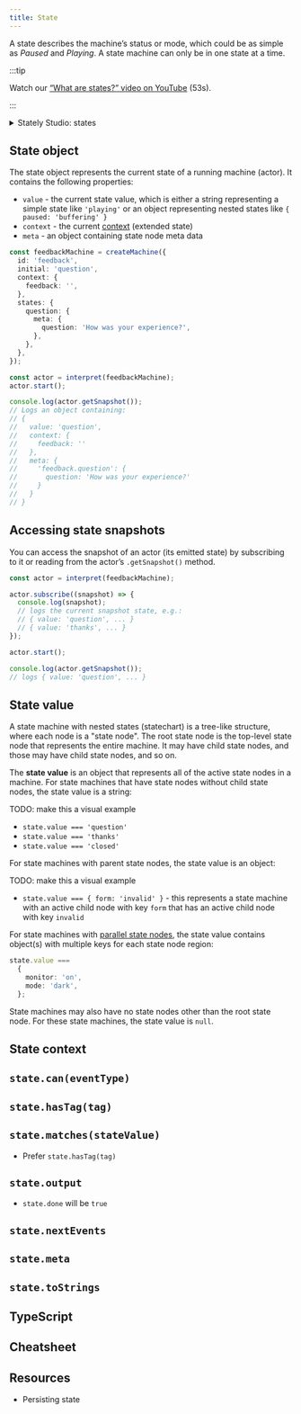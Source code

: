 ```yaml
---
title: State
---
```



A state describes the machine’s status or mode, which could be as simple as *Paused* and *Playing*. A state machine can only be in one state at a time.

:::tip

Watch our [“What are states?” video on YouTube](https://www.youtube.com/watch?v=z-6yhmSWUcc&list=PLvWgkXBB3dd4I_l-djWVU2UGPyBgKfnTQ&index=2) (53s).

:::

<details>
<summary>
Stately Studio: states
</summary>

<p>
  <ThemedImage
    alt="Video player state machine with an initial Paused state and a Playing state. There’s a warning on the playing state because there’s no transitions which means the playing state cannot be reached."
    sources={{
      light:
        'https://stately.ai/registry/machines/741f69fd-7f01-4932-9407-6871e225bb6d.light.png',
      dark: 'https://stately.ai/registry/machines/741f69fd-7f01-4932-9407-6871e225bb6d.dark.png',
    }}
  />
</p>

[View this machine in the Stately Studio](https://stately.ai/registry/editor/e13bef2b-bb13-4465-96ac-0bc25340688e?machineId=741f69fd-7f01-4932-9407-6871e225bb6d).

:::studio

In the Stately Studio, the rounded rectangle boxes are states. The **?** question mark icon in the machine above indicates an unreachable state. The state is unreachable because it isn’t connected to the [initial state](initial-states.mdx) by a [transition](transitions.mdx).

:::

These states are “finite”; the machine can only move through the states you’ve pre-defined.

## Using states in the Studio

### Create a state

1. Select your machine or an existing state.
2. Create a new state inside your machine or existing state:
   - Use the **+ State** button that appears above the selected state, or:
   - Drag from the handles on the left, right and bottom sides of the selected state, and release to create a connecting transition, event and new state.
   - Double-click inside your machine or an existing state.

</details>

## State object

The state object represents the current state of a running machine (actor). It contains the following properties:

- `value` - the current state value, which is either a string representing a simple state like `'playing'` or an object representing nested states like `{ paused: 'buffering' }`
- `context` - the current [context](#todo) (extended state)
- `meta` - an object containing state node meta data

```ts
const feedbackMachine = createMachine({
  id: 'feedback',
  initial: 'question',
  context: {
    feedback: '',
  },
  states: {
    question: {
      meta: {
        question: 'How was your experience?',
      },
    },
  },
});

const actor = interpret(feedbackMachine);
actor.start();

console.log(actor.getSnapshot());
// Logs an object containing:
// {
//   value: 'question',
//   context: {
//     feedback: ''
//   },
//   meta: {
//     'feedback.question': {
//       question: 'How was your experience?'
//     }
//   }
// }
```

## Accessing state snapshots

You can access the snapshot of an actor (its emitted state) by subscribing to it or reading from the actor’s `.getSnapshot()` method.

```ts
const actor = interpret(feedbackMachine);

actor.subscribe((snapshot) => {
  console.log(snapshot);
  // logs the current snapshot state, e.g.:
  // { value: 'question', ... }
  // { value: 'thanks', ... }
});

actor.start();

console.log(actor.getSnapshot());
// logs { value: 'question', ... }
```

## State value

A state machine with nested states (statechart) is a tree-like structure, where each node is a "state node". The root state node is the top-level state node that represents the entire machine. It may have child state nodes, and those may have child state nodes, and so on.

The **state value** is an object that represents all of the active state nodes in a machine. For state machines that have state nodes without child state nodes, the state value is a string:

TODO: make this a visual example

- `state.value === 'question'`
- `state.value === 'thanks'`
- `state.value === 'closed'`

For state machines with parent state nodes, the state value is an object:

TODO: make this a visual example

- `state.value === { form: 'invalid' }` - this represents a state machine with an active child node with key `form` that has an active child node with key `invalid`

For state machines with [parallel state nodes](#todo), the state value contains object(s) with multiple keys for each state node region:

```ts
state.value ===
  {
    monitor: 'on',
    mode: 'dark',
  };
```

State machines may also have no state nodes other than the root state node. For these state machines, the state value is `null`.

## State context

## `state.can(eventType)`

## `state.hasTag(tag)`

## `state.matches(stateValue)`

- Prefer `state.hasTag(tag)`

## `state.output`

- `state.done` will be `true`

## `state.nextEvents`

## `state.meta`

## `state.toStrings`

## TypeScript

## Cheatsheet

## Resources

- Persisting state
